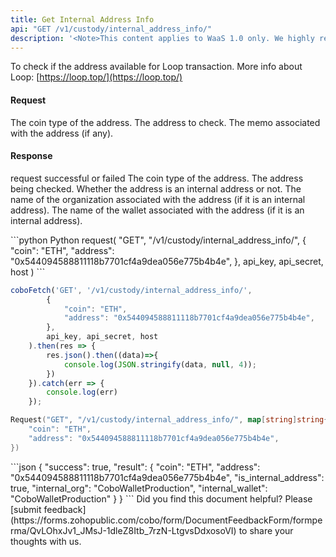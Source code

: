 ```yaml
---
title: Get Internal Address Info
api: "GET /v1/custody/internal_address_info/"
description: '<Note>This content applies to WaaS 1.0 only. We highly recommend that you upgrade to [WaaS 2.0](/v2/guides/overview/introduction).</Note> This endpoint returns information about whether a given address is an internal address or not. If the address is internal, it also returns the name of the organization and wallet associated with the address. The endpoint takes three parameters: `coin`, `address`, and `memo` (optional). If the address contains a `|` character, the address is split into two parts: the address itself and the memo. Otherwise, the memo parameter is used. The endpoint requires authentication.'
---
```


<Note>To check if the address available for Loop transaction.
More info about Loop: [https://loop.top/](https://loop.top/)</Note>



#### Request
<ParamField query="coin" type="String" required>The coin type of the address.</ParamField>
<ParamField query="address" type="String" required>The address to check.</ParamField>
<ParamField query="memo" type="String">The memo associated with the address (if any).</ParamField>

#### Response
<ResponseField name="success" type="bool">request successful or failed</ResponseField>
<ResponseField name="result" type="object">
    <Expandable title="object">
        <ResponseField name="coin" type="String">The coin type of the address.</ResponseField>
        <ResponseField name="address" type="String">The address being checked.</ResponseField>
        <ResponseField name="is_internal_address" type="Bool">Whether the address is an internal address or not.</ResponseField>
        <ResponseField name="internal_org" type="String">The name of the organization associated with the address (if it is an internal address).</ResponseField>
        <ResponseField name="internal_wallet" type="String">The name of the wallet associated with the address (if it is an internal address).</ResponseField>
  </Expandable>
</ResponseField>

<RequestExample>
```python Python
request(
  "GET",
  "/v1/custody/internal_address_info/",
  {
    "coin": "ETH",
    "address": "0x544094588811118b7701cf4a9dea056e775b4b4e",
  },
  api_key, api_secret, host
)
```

```javascript JavaScript
coboFetch('GET', '/v1/custody/internal_address_info/',
        {
            "coin": "ETH",
            "address": "0x544094588811118b7701cf4a9dea056e775b4b4e",
        },
        api_key, api_secret, host
    ).then(res => {
        res.json().then((data)=>{
            console.log(JSON.stringify(data, null, 4));
        })
    }).catch(err => {
        console.log(err)
    });
```

```go Go
Request("GET", "/v1/custody/internal_address_info/", map[string]string{
    "coin": "ETH",
    "address": "0x544094588811118b7701cf4a9dea056e775b4b4e",
})
```
</RequestExample>


<ResponseExample>
```json
{
  "success": true,
  "result": {
    "coin": "ETH",
    "address": "0x544094588811118b7701cf4a9dea056e775b4b4e",
    "is_internal_address": true,
    "internal_org": "CoboWalletProduction",
    "internal_wallet": "CoboWalletProduction"
  }
}
```
</ResponseExample>
<Tip>Did you find this document helpful? Please [submit feedback](https://forms.zohopublic.com/cobo/form/DocumentFeedbackForm/formperma/QvLOhxJv1_JMsJ-1dleZ8Itb_7rzN-LtgvsDdxosoVI) to share your thoughts with us.</Tip>